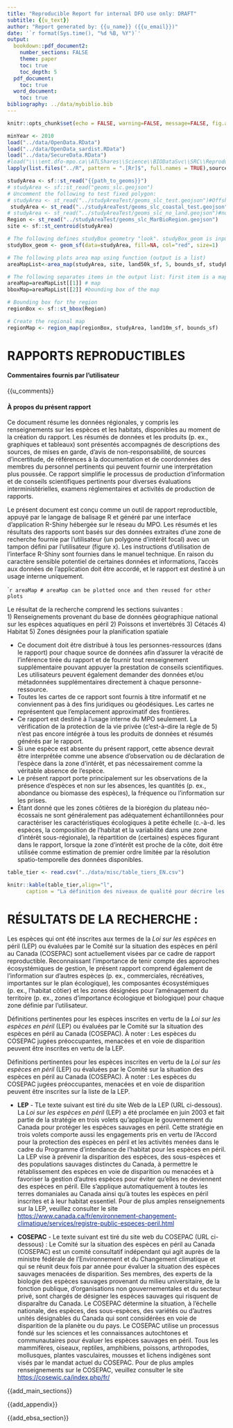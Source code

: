```yaml
---
title: "Reproducible Report for internal DFO use only: DRAFT"
subtitle: {{u_text}}
author: "Report generated by: {{u_name}} ({{u_email}})"
date: '`r format(Sys.time(), "%d %B, %Y")`'
output:
  bookdown::pdf_document2:
    number_sections: FALSE
    theme: paper
    toc: true
    toc_depth: 5
  pdf_document:
    toc: true
  word_document:
    toc: true
bibliography: ../data/mybiblio.bib
---
```


<style>
table {background-color: white !important;color: black !important;}
caption {color: black !important;}
a:link {color: #002080;}
a:visited {color: #008040;}
a:hover {color: #006080;}
</style>

```r
knitr::opts_chunk$set(echo = FALSE, warning=FALSE, message=FALSE, fig.align="left")
```

```r
minYear <- 2010
load("../data/OpenData.RData")
load("../data/OpenData_sardist.RData")
load("../data/SecureData.RData")
#load("\\\\ent.dfo-mpo.ca\\ATLShares\\Science\\BIODataSvc\\SRC\\Reproducible_Reporting\\data\\SecureData.Rdata")
lapply(list.files("../R", pattern = ".[Rr]$", full.names = TRUE),source) # check helpers.R for a list of packages
```

```r
studyArea <- sf::st_read("{{path_to_geoms}}")
# studyArea <- sf::st_read("geoms_slc.geojson")
# Uncomment the following to test fixed polygon:
# studyArea <- st_read("../studyAreaTest/geoms_slc_test.geojson")#Offshore
 studyArea <- st_read("../studyAreaTest/geoms_slc_coastal_test.geojson")#coastal
# studyArea <- st_read("../studyAreaTest/geoms_slc_no_land.geojson")#no land
Region <- st_read("../studyAreaTest/geoms_slc_MarBioRegion.geojson")
site <- sf::st_centroid(studyArea)
```

```r
# The following defines studyBox geometry "look". studyBox_geom is input into area map or can be added to any map later
studyBox_geom <- geom_sf(data=studyArea, fill=NA, col="red", size=1)

# The following plots area map using function (output is a list)
areaMapList<-area_map(studyArea, site, land50k_sf, 5, bounds_sf, studyBox_geom)

# The following separates items in the output list: first item is a map and second is a bounding box of the map
areaMap=areaMapList[[1]] # map
bboxMap=areaMapList[[2]] #bounding box of the map
```

```r
# Bounding box for the region
regionBox <- sf::st_bbox(Region)

# Create the regional map
regionMap <- region_map(regionBox, studyArea, land10m_sf, bounds_sf)  
```

<!-- # ```{r child = c('../Rmd/report_cetaceans_EN.Rmd', 'report_fish_EN.Rmd', 'report_habitat_EN.Rmd', 'report_planning_EN.Rmd', 'report_SARA_EN.Rmd')} -->
<!-- # ``` -->
 <!-- ```{r child = '../Rmd/report_SARA_EN.Rmd'} -->
 <!-- ``` -->

<!-- END  -->

<!-- MAIN SECTIONS -->

# **RAPPORTS REPRODUCTIBLES**  

#### **Commentaires fournis par l'utilisateur**

{{u_comments}}

#### **À propos du présent rapport**

Ce document résume les données régionales, y compris les renseignements sur les espèces et les habitats, disponibles au moment de la création du rapport. Les résumés de données et les produits (p. ex., graphiques et tableaux) sont présentés accompagnés de descriptions des sources, de mises en garde, d’avis de non-responsabilité, de sources d’incertitude, de références à la documentation et de coordonnées des membres du personnel pertinents qui peuvent fournir une interprétation plus poussée. Ce rapport simplifie le processus de production d’information et de conseils scientifiques pertinents pour diverses évaluations interministérielles, examens réglementaires et activités de production de rapports.

Le présent document est conçu comme un outil de rapport reproductible, appuyé par le langage de balisage R et généré par une interface d’application R-Shiny hébergée sur le réseau du MPO. Les résumés et les résultats des rapports sont basés sur des données extraites d’une zone de recherche fournie par l’utilisateur (un polygone d’intérêt focal) avec un tampon défini par l’utilisateur (figure x). Les instructions d’utilisation de l’interface R-Shiny sont fournies dans le manuel technique. En raison du caractère sensible potentiel de certaines données et informations, l’accès aux données de l’application doit être accordé, et le rapport est destiné à un usage interne uniquement.  

````r
areaMap
# areaMap can be plotted once and then reused for other plots
```

Le résultat de la recherche comprend les sections suivantes :  
1) Renseignements provenant du base de données géographique national sur les espèces aquatiques en péril
2) Poissons et invertébrés
3) Cétacés
4) Habitat
5) Zones désignées pour la planification spatiale


-	Ce document doit être distribué à tous les personnes-ressources (dans le rapport) pour chaque source de données afin d’assurer la véracité de l’inférence tirée du rapport et de fournir tout renseignement supplémentaire pouvant appuyer la prestation de conseils scientifiques. Les utilisateurs peuvent également demander des données et/ou métadonnées supplémentaires directement à chaque personne-ressource.
- Toutes les cartes de ce rapport sont fournis à titre informatif et ne conviennent pas à des fins juridiques ou géodésiques. Les cartes ne représentent que l’emplacement approximatif des frontières.
-	Ce rapport est destiné à l’usage interne du MPO seulement. La vérification de la protection de la vie privée (c’est-à-dire la règle de 5) n’est pas encore intégrée à tous les produits de données et résumés générés par le rapport.  
-	Si une espèce est absente du présent rapport, cette absence devrait être interprétée comme une absence d’observation ou de déclaration de l’espèce dans la zone d’intérêt, et pas nécessairement comme la véritable absence de l’espèce.
- Le présent rapport porte principalement sur les observations de la présence d’espèces et non sur les absences, les quantités (p. ex., abondance ou biomasse des espèces), la fréquence ou l’information sur les prises.  
-	Étant donné que les zones côtières de la biorégion du plateau néo-écossais ne sont généralement pas adéquatement échantillonnées pour caractériser les caractéristiques écologiques à petite échelle (c.-à-d. les espèces, la composition de l’habitat et la variabilité dans une zone d’intérêt sous-régionale), la répartition de (certaines) espèces figurant dans le rapport, lorsque la zone d’intérêt est proche de la côte, doit être utilisée comme estimation de premier ordre limitée par la résolution spatio-temporelle des données disponibles.


```r
table_tier <- read.csv("../data/misc/table_tiers_EN.csv")
```
```r
knitr::kable(table_tier,align="l",
      caption = "La définition des niveaux de qualité pour décrire les sources d’information interrogées et résumées dans ce rapport.", booktabs = T, escape = F, linesep="") %>% kable_styling(bootstrap_options = "striped", full_width = T, position = "left")
```

# **RÉSULTATS DE LA RECHERCHE :**  

Les espèces qui ont été inscrites aux termes de la _Loi sur les espèces_ en péril (LEP) ou évaluées par le Comité sur la situation des espèces en péril au Canada (COSEPAC) sont actuellement visées par ce cadre de rapport reproductible. Reconnaissant l’importance de tenir compte des approches écosystémiques de gestion, le présent rapport comprend également de l’information sur d’autres espèces (p. ex., commerciales, récréatives, importantes sur le plan écologique), les composantes écosystémiques (p. ex., l’habitat côtier) et les zones désignées pour l’aménagement du territoire (p. ex., zones d’importance écologique et biologique) pour chaque zone définie par l’utilisateur.

Définitions pertinentes pour les espèces inscrites en vertu de la _Loi sur les espèces en péril_ (LEP) ou évaluées par le Comité sur la situation des espèces en péril au Canada (COSEPAC). À noter : Les espèces du COSEPAC jugées préoccupantes, menacées et en voie de disparition peuvent être inscrites en vertu de la LEP.

Définitions pertinentes pour les espèces inscrites en vertu de la _Loi sur les espèces en péril_ (LEP) ou évaluées par le Comité sur la situation des espèces en péril au Canada (COSEPAC). À noter : Les espèces du COSEPAC jugées préoccupantes, menacées et en voie de disparition peuvent être inscrites sur la liste de la LEP.

- **LEP** - TLe texte suivant est tiré du site Web de la LEP (URL ci-dessous). La _Loi sur les espèces en péril_ (LEP) a été proclamée en juin 2003 et fait partie de la stratégie en trois volets qu’applique le gouvernement du Canada pour protéger les espèces sauvages en péril. Cette stratégie en trois volets comporte aussi les engagements pris en vertu de l’Accord pour la protection des espèces en péril et les activités menées dans le cadre du Programme d’intendance de l’habitat pour les espèces en péril. La LEP vise à prévenir la disparition des espèces, des sous-espèces et des populations sauvages distinctes du Canada, à permettre le rétablissement des espèces en voie de disparition ou menacées et à favoriser la gestion d’autres espèces pour éviter qu’elles ne deviennent des espèces en péril. Elle s’applique automatiquement à toutes les terres domaniales au Canada ainsi qu’à toutes les espèces en péril inscrites et à leur habitat essentiel. Pour de plus amples renseignements sur la LEP, veuillez consulter le site <https://www.canada.ca/fr/environnement-changement-climatique/services/registre-public-especes-peril.html>

- **COSEPAC** - Le texte suivant est tiré du site web du COSEPAC (URL ci-dessous) : Le Comité sur la situation des espèces en péril au Canada (COSEPAC) est un comité consultatif indépendant qui agit auprès de la ministre fédérale de l’Environnement et du Changement climatique et qui se réunit deux fois par année pour évaluer la situation des espèces sauvages menacées de disparition. Ses membres, des experts de la biologie des espèces sauvages provenant du milieu universitaire, de la fonction publique, d’organisations non gouvernementales et du secteur privé, sont chargés de désigner les espèces sauvages qui risquent de disparaître du Canada. Le COSEPAC détermine la situation, à l’échelle nationale, des espèces, des sous-espèces, des variétés ou d’autres unités désignables du Canada qui sont considérées en voie de disparition de la planète ou du pays. Le COSEPAC utilise un processus fondé sur les sciences et les connaissances autochtones et communautaires pour évaluer les espèces sauvages en péril. Tous les mammifères, oiseaux, reptiles, amphibiens, poissons, arthropodes, mollusques, plantes vasculaires, mousses et lichens indigènes sont visés par le mandat actuel du COSEPAC. Pour de plus amples renseignements sur le COSEPAC, veuillez consulter le site <https://cosewic.ca/index.php/fr/>

{{add_main_sections}}

<!-- HABITAT -->

{{add_appendix}}

<!-- ZIEB -->

{{add_ebsa_section}}

<!-- FIN GÉNÉRIQUE -->
